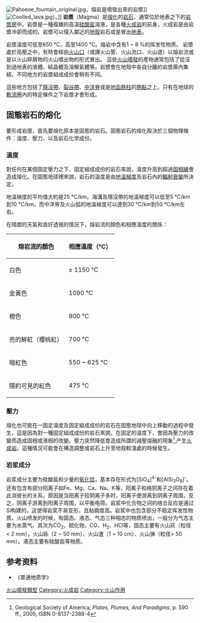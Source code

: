 {{expand|time=2007-09-26T20:11:00Z}}
{{about|地表下的熔化岩石|火山噴發出的熔化岩石|熔岩}}
[[File:Pahoeoe_fountain_original.jpg|right]]，熔岩是噴發出來的岩漿]]
[[File:Coolled_lava.jpg|right]]）。]]
'''岩漿'''（Magma）是[[熔化|熔化]]的[[岩石|岩石]]，通常位於地表之下的[[岩漿房|岩漿房]]中。岩漿是一種複雜的高溫[[硅酸盐|硅酸盐]]溶液，是各種[[火成岩|火成岩]]的前身，火成岩是由岩漿冷卻而成的。岩漿可以侵入鄰近的[[地殼|地殼]]岩石或是冒出[[地表|地表]]。

岩漿溫度可低至650 °C，高至1400 °C。熔岩中含有1 ~ 8 %的挥发性物质。
岩漿處於高壓之中，有時會經由[[火山口|火山口]]（或譯火山管、火山流口、火山道）以熔岩流或是以火山碎屑物的火山噴出物的形式冒出。
這些[[火山噴發|火山噴發]]的產物通常包括了從沒到過地表的液體、結晶體及溶解氣體等。岩漿會在地殼中各自分離的岩漿庫內集結，不同地方的岩漿組成成份會稍有不同。

這些地方包括了[[隱沒帶|隱沒帶]]、[[裂谷帶|裂谷帶]]、[[中洋脊|中洋脊]]或是[[熱柱|地函熱柱]]的[[熱點_(地質學)|熱點]]之上。只有在地球的[[軟流圈|軟流圈]]內的特定條件之下岩漿才會形成。

== 固態岩石的熔化 ==
要形成岩漿，首先要熔化原本是固態的岩石。固態岩石的熔化取決於三個物理條件：溫度、壓力、以及岩石化学成份。

=== 溫度 ===
對任何在某個固定壓力之下、固定組成成份的岩石來說，溫度升高到超過[[固相線|固相線]]會造成熔化。在固態地球裡來說，岩石的溫度是由[[地溫梯度|地溫梯度]]及岩石內的[[輻射衰變|輻射衰變]]所決定。

地溫梯度的平均值大約是25 °C/km。海溝及隱沒帶的地溫梯度可以低至5 °C/km到10 °C/km，而中洋脊及火山弧的地溫梯度可以達到30 °C/km到50 °C/km左右。

在晴朗的天氣和良好透視的情況下，熔岩流的顏色和相應溫度的關係：
{| class="wikitable"
|-
! 熔岩流的顏色 !! 相應溫度（°C）
|-
| 白色 || ≥ 1150 °C
|-
| 金黃色 || 1090 °C
|-
| 橙色 || 900 °C
|-
| 亮的鮮紅（櫻桃紅） || 700 °C
|-
| 暗紅色 || 550 ~ 625 °C
|-
| 隱約可見的紅色 || 475 °C
|}

=== 壓力 ===
熔化也可能在一固定溫度及固定組成成份的岩石在固態地球中向上移動的過程中發生，這是因為對一種固定組成成份的岩石來說，在固定的溫度下，會因為壓力的改變而造成固相或液相的改變。壓力突然降低會造成所謂的減壓熔融的現象<ref>Geological Society of America, ''Plates, Plumes, And Paradigms'', p. 590 ff., 2005, ISBN 0-8137-2388-4</ref>,产生[[火成岩|火成岩]]。這種情況可能會在構造調整或岩石上升至地殼較淺處的時候發生。

=== 岩浆成分 ===
岩浆成分主要为硅酸盐和少量的[[氧化铝|氧化铝]]，基本存在形式为[SiO<sub>4</sub>]<sup>4-</sup>和[AlSi<sub>3</sub>O<sub>8</sub>]<sup>-</sup>。还有包含有部分阳离子如Fe、Mg、Ca、Na、K等，阳离子和络阴离子之间存在着此消彼长的关系。原因是当阳离子较阴离子多时，阳离子便游离到阴离子周围，反之，阴离子游离到阳离子周围，以平衡电荷。岩浆中化合物之间的络合反应是通过Si构建的，这使得岩浆不易变形，且粘稠度高。岩浆中也包含部分不稳定挥发性物质。火山喷发的时候，有固态、液态、气态三种相态的物质喷出，一般分为气态主要为水蒸气、其次为CO<sub>2</sub>、硫化物、CO、H<sub>2</sub>、HCl等，固态主要有火山灰（粒径< 2 mm），火山砾（2 ~ 50 mm）、火山渣（1 ~ 10 cm）、火山弹（粒径> 50 mm）。液态主要有硅酸盐等物质。

== 参考资料 ==
*《普通地质学》
{{reflist}}

{{Authority control}}
[[Category:火山噴發類型|]]
[[Category:火成岩|Category:火成岩]]
[[Category:火山作用|Category:火山作用]]